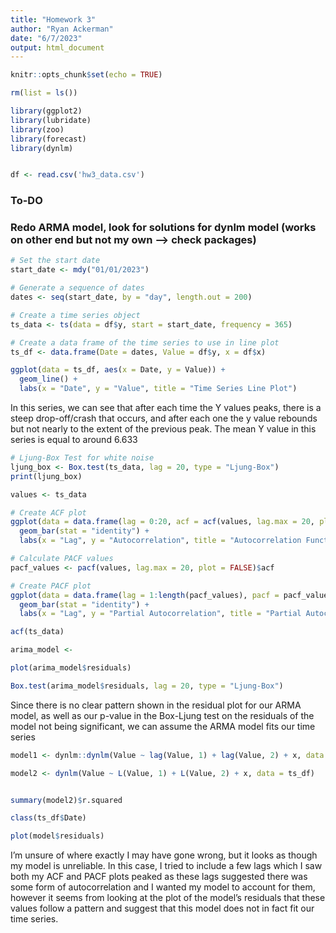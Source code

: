 ```yaml
---
title: "Homework 3"
author: "Ryan Ackerman"
date: "6/7/2023"
output: html_document
---
```


```r
knitr::opts_chunk$set(echo = TRUE)
```

```r
rm(list = ls())

library(ggplot2)
library(lubridate)
library(zoo)
library(forecast)
library(dynlm)


df <- read.csv('hw3_data.csv')
```

### To-DO
### Redo ARMA model, look for solutions for dynlm model (works on other end but not my own --> check packages)

```r
# Set the start date
start_date <- mdy("01/01/2023")

# Generate a sequence of dates
dates <- seq(start_date, by = "day", length.out = 200)

# Create a time series object
ts_data <- ts(data = df$y, start = start_date, frequency = 365)

# Create a data frame of the time series to use in line plot
ts_df <- data.frame(Date = dates, Value = df$y, x = df$x)


```

```r
ggplot(data = ts_df, aes(x = Date, y = Value)) +
  geom_line() +
  labs(x = "Date", y = "Value", title = "Time Series Line Plot")
```

In this series, we can see that after each time the Y values peaks, there is a steep drop-off/crash that occurs, and after each one the y value rebounds but not nearly to the extent of the previous peak. The mean Y value in this series is equal to around 6.633


```r
# Ljung-Box Test for white noise
ljung_box <- Box.test(ts_data, lag = 20, type = "Ljung-Box")
print(ljung_box)
```

```r
values <- ts_data

# Create ACF plot
ggplot(data = data.frame(lag = 0:20, acf = acf(values, lag.max = 20, plot = FALSE)$acf), aes(x = lag, y = acf)) +
  geom_bar(stat = "identity") +
  labs(x = "Lag", y = "Autocorrelation", title = "Autocorrelation Function (ACF) Plot")

```

```r
# Calculate PACF values
pacf_values <- pacf(values, lag.max = 20, plot = FALSE)$acf

# Create PACF plot
ggplot(data = data.frame(lag = 1:length(pacf_values), pacf = pacf_values), aes(x = lag, y = pacf)) +
  geom_bar(stat = "identity") +
  labs(x = "Lag", y = "Partial Autocorrelation", title = "Partial Autocorrelation Function (PACF) Plot")
```


```r
acf(ts_data)
```




```r
arima_model <- 

plot(arima_model$residuals)
```


```r
Box.test(arima_model$residuals, lag = 20, type = "Ljung-Box")

```
Since there is no clear pattern shown in the residual plot for our ARMA model, as well as our p-value in the Box-Ljung test on the residuals of the model not being significant, we can assume the ARMA model fits our time series


```r
model1 <- dynlm::dynlm(Value ~ lag(Value, 1) + lag(Value, 2) + x, data = ts_df)

model2 <- dynlm(Value ~ L(Value, 1) + L(Value, 2) + x, data = ts_df)


summary(model2)$r.squared

class(ts_df$Date)
```




```r
plot(model$residuals)
```

I'm unsure of where exactly I may have gone wrong, but it looks as though my model is unreliable. In this case, I tried to include a few lags which I saw both my ACF and PACF plots peaked as these lags suggested there was some form of autocorrelation and I wanted my model to account for them, however it seems from looking at the plot of the model's residuals that these values follow a pattern and suggest that this model does not in fact fit our time series. 














